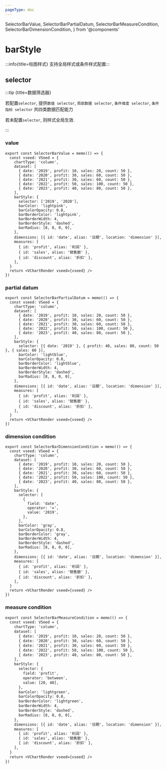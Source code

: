 ```yaml
---
pageType: doc
---
```


  SelectorBarValue,
  SelectorBarPartialDatum,
  SelectorBarMeasureCondition,
  SelectorBarDimensionCondition,
} from '@components'

# barStyle

:::info{title=柱图样式} 支持全局样式或条件样式配置:::

## selector

:::tip {title=数据筛选器}

若配置`selector`, 提供`数值 selector`, `局部数据 selector`, `条件维度 selector`, `条件指标 selector` 共四类数据匹配能力

若未配置`selector`, 则样式全局生效.

:::

### value

<SelectorBarValue />

```tsx pure {5-6,12}
export const SelectorBarValue = memo(() => {
  const vseed: VSeed = {
    chartType: 'column',
    dataset: [
      { date: '2019', profit: 10, sales: 20, count: 50 },
      { date: '2020', profit: 30, sales: 60, count: 50 },
      { date: '2021', profit: 30, sales: 60, count: 50 },
      { date: '2022', profit: 50, sales: 100, count: 50 },
      { date: '2023', profit: 40, sales: 80, count: 50 },
    ],
    barStyle: {
      selector: ['2019', '2020'],
      barColor: 'lightpink',
      barColorOpacity: 0.8,
      barBorderColor: 'lightpink',
      barBorderWidth: 4,
      barBorderStyle: 'dashed',
      barRadius: [8, 8, 0, 0],
    },
    dimensions: [{ id: 'date', alias: '日期', location: 'dimension' }],
    measures: [
      { id: 'profit', alias: '利润' },
      { id: 'sales', alias: '销售额' },
      { id: 'discount', alias: '折扣' },
    ],
  }
  return <VChartRender vseed={vseed} />
})
```

### partial datum

<SelectorBarPartialDatum />

```tsx pure {}
export const SelectorBarPartialDatum = memo(() => {
  const vseed: VSeed = {
    chartType: 'column',
    dataset: [
      { date: '2019', profit: 10, sales: 20, count: 50 },
      { date: '2020', profit: 30, sales: 60, count: 50 },
      { date: '2021', profit: 30, sales: 60, count: 50 },
      { date: '2022', profit: 50, sales: 100, count: 50 },
      { date: '2023', profit: 40, sales: 80, count: 50 },
    ],
    barStyle: {
      selector: [{ date: '2019' }, { profit: 40, sales: 80, count: 50 }, { sales: 60 }],
      barColor: 'lightblue',
      barColorOpacity: 0.8,
      barBorderColor: 'lightblue',
      barBorderWidth: 4,
      barBorderStyle: 'dashed',
      barRadius: [8, 8, 0, 0],
    },
    dimensions: [{ id: 'date', alias: '日期', location: 'dimension' }],
    measures: [
      { id: 'profit', alias: '利润' },
      { id: 'sales', alias: '销售额' },
      { id: 'discount', alias: '折扣' },
    ],
  }
  return <VChartRender vseed={vseed} />
})
```

### dimension condition

<SelectorBarDimensionCondition />

```tsx pure
export const SelectorBarDimensionCondition = memo(() => {
  const vseed: VSeed = {
    chartType: 'column',
    dataset: [
      { date: '2019', profit: 10, sales: 20, count: 50 },
      { date: '2020', profit: 30, sales: 60, count: 50 },
      { date: '2021', profit: 30, sales: 60, count: 50 },
      { date: '2022', profit: 50, sales: 100, count: 50 },
      { date: '2023', profit: 40, sales: 80, count: 50 },
    ],
    barStyle: {
      selector: [
        {
          field: 'date',
          operator: '=',
          value: '2019',
        },
      ],
      barColor: 'gray',
      barColorOpacity: 0.8,
      barBorderColor: 'gray',
      barBorderWidth: 4,
      barBorderStyle: 'dashed',
      barRadius: [8, 8, 0, 0],
    },
    dimensions: [{ id: 'date', alias: '日期', location: 'dimension' }],
    measures: [
      { id: 'profit', alias: '利润' },
      { id: 'sales', alias: '销售额' },
      { id: 'discount', alias: '折扣' },
    ],
  }
  return <VChartRender vseed={vseed} />
})
```

### measure condition

<SelectorBarMeasureCondition />

```tex pure
export const SelectorBarMeasureCondition = memo(() => {
  const vseed: VSeed = {
    chartType: 'column',
    dataset: [
      { date: '2019', profit: 10, sales: 20, count: 50 },
      { date: '2020', profit: 30, sales: 60, count: 50 },
      { date: '2021', profit: 30, sales: 60, count: 50 },
      { date: '2022', profit: 50, sales: 100, count: 50 },
      { date: '2023', profit: 40, sales: 80, count: 50 },
    ],
    barStyle: {
      selector: {
        field: 'profit',
        operator: 'between',
        value: [20, 40],
      },
      barColor: 'lightgreen',
      barColorOpacity: 0.8,
      barBorderColor: 'lightgreen',
      barBorderWidth: 4,
      barBorderStyle: 'dashed',
      barRadius: [8, 8, 0, 0],
    },
    dimensions: [{ id: 'date', alias: '日期', location: 'dimension' }],
    measures: [
      { id: 'profit', alias: '利润' },
      { id: 'sales', alias: '销售额' },
      { id: 'discount', alias: '折扣' },
    ],
  }
  return <VChartRender vseed={vseed} />
})
```
